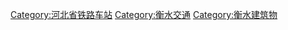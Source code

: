 [[Category:河北省铁路车站|Category:河北省铁路车站]]
[[Category:衡水交通|Category:衡水交通]]
[[Category:衡水建筑物|Category:衡水建筑物]]